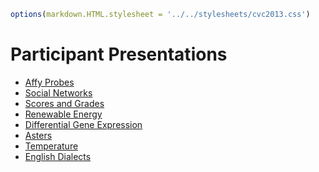```r
options(markdown.HTML.stylesheet = '../../stylesheets/cvc2013.css')
```
<script src="https://ajax.googleapis.com/ajax/libs/jquery/1.7.1/jquery.min.js"></script>
<script src="../../javascripts/main.js"></script>

Participant Presentations
=========================

* [Affy Probes](AffyProbes_HTML.html)
* [Social Networks](SocialNetworkAnalysis.html)
* [Scores and Grades](Miller.html)
* [Renewable Energy](Renewables.html)
* [Differential Gene Expression](Overvoorde.html)
* [Asters](AstersPres.html)
* [Temperature](temperature.html)
* [English Dialects](EnglishDialectsPresentation.html)
